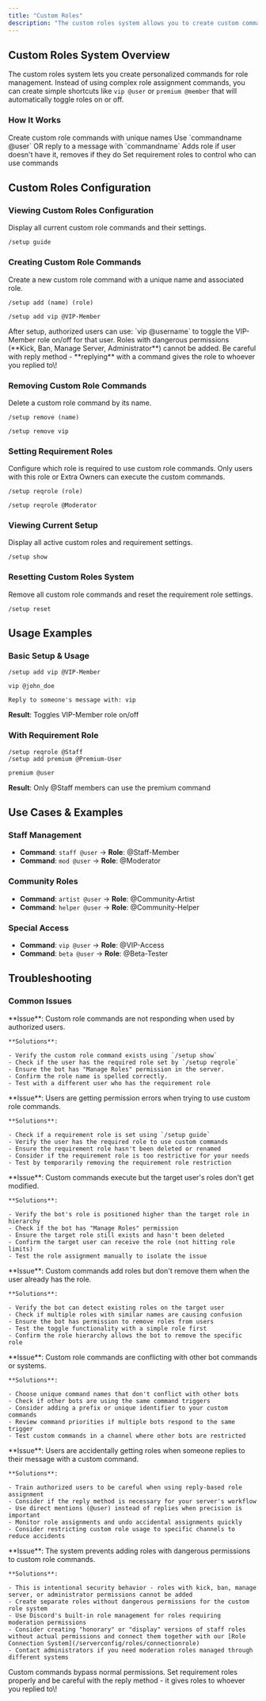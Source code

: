 ```yaml
---
title: "Custom Roles"
description: "The custom roles system allows you to create custom commands for role assignment. Set up shortcut commands that authorized users can use to toggle roles on/off for members, creating an efficient role management system with custom names and requirements."
---
```


## Custom Roles System Overview

The custom roles system lets you create personalized commands for role management. Instead of using complex role assignment commands, you can create simple shortcuts like `vip @user` or `premium @member` that will automatically toggle roles on or off.

### How It Works

<Steps>
  <Step title="Setup">
    Create custom role commands with unique names
  </Step>
  <Step title="Usage">
    Use `commandname @user` OR reply to a message with `commandname`
  </Step>
  <Step title="Toggle">
    Adds role if user doesn't have it, removes if they do
  </Step>
  <Step title="Requirements">
    Set requirement roles to control who can use commands
  </Step>
</Steps>

## Custom Roles Configuration

### Viewing Custom Roles Configuration

Display all current custom role commands and their settings.

```Unspecified Example
/setup guide
```

### Creating Custom Role Commands

Create a new custom role command with a unique name and associated role.

<CodeGroup>

```Unspecified Example
/setup add (name) (role)
```


```Unspecified Syntax
/setup add vip @VIP-Member
```

</CodeGroup>

<Note>
  After setup, authorized users can use: `vip @username` to toggle the VIP-Member role on/off for that user.
</Note>

<Warning>
  Roles with dangerous permissions (**Kick, Ban, Manage Server, Administrator**) cannot be added. Be careful with reply method - **replying** with a command gives the role to whoever you replied to\!
</Warning>

### Removing Custom Role Commands

Delete a custom role command by its name.

<CodeGroup>

```Unspecified Example
/setup remove (name)
```


```Unspecified Syntax
/setup remove vip
```

</CodeGroup>

### Setting Requirement Roles

Configure which role is required to use custom role commands. Only users with this role or Extra Owners can execute the custom commands.

<CodeGroup>

```Unspecified Example
/setup reqrole (role)
```


```Unspecified Syntax
/setup reqrole @Moderator
```

</CodeGroup>

### Viewing Current Setup

Display all active custom roles and requirement settings.

```Unspecified Example
/setup show
```

### Resetting Custom Roles System

Remove all custom role commands and reset the requirement role settings.

```Unspecified Example
/setup reset
```

## Usage Examples

### Basic Setup & Usage

<CodeGroup>

```Unspecified Setup
/setup add vip @VIP-Member
```


```Unspecified Usage
vip @john_doe
```


```Unspecified Reply Method
Reply to someone's message with: vip
```

</CodeGroup>

**Result**: Toggles VIP-Member role on/off

### With Requirement Role

<CodeGroup>

```Unspecified Setup
/setup reqrole @Staff
/setup add premium @Premium-User
```


```Unspecified Usage
premium @user
```

</CodeGroup>

**Result**: Only @Staff members can use the premium command

## Use Cases & Examples

### Staff Management

- **Command**: `staff @user` → **Role**: @Staff-Member
- **Command**: `mod @user` → **Role**: @Moderator

### Community Roles

- **Command**: `artist @user` → **Role**: @Community-Artist
- **Command**: `helper @user` → **Role**: @Community-Helper

### Special Access

- **Command**: `vip @user` → **Role**: @VIP-Access
- **Command**: `beta @user` → **Role**: @Beta-Tester

## Troubleshooting

### Common Issues

<AccordionGroup>
  <Accordion title="Custom commands not working - Commands not responding">
    **Issue**: Custom role commands are not responding when used by authorized users.

    **Solutions**:

    - Verify the custom role command exists using `/setup show`
    - Check if the user has the required role set by `/setup reqrole`
    - Ensure the bot has "Manage Roles" permission in the server.
    - Confirm the role name is spelled correctly.
    - Test with a different user who has the requirement role
  </Accordion>
  <Accordion title="Permission denied - Users can't use custom commands">
    **Issue**: Users are getting permission errors when trying to use custom role commands.

    **Solutions**:

    - Check if a requirement role is set using `/setup guide`
    - Verify the user has the required role to use custom commands
    - Ensure the requirement role hasn't been deleted or renamed
    - Consider if the requirement role is too restrictive for your needs
    - Test by temporarily removing the requirement role restriction
  </Accordion>
  <Accordion title="Role assignment failing - Custom commands run but roles don't change">
    **Issue**: Custom commands execute but the target user's roles don't get modified.

    **Solutions**:

    - Verify the bot's role is positioned higher than the target role in hierarchy
    - Check if the bot has "Manage Roles" permission
    - Ensure the target role still exists and hasn't been deleted
    - Confirm the target user can receive the role (not hitting role limits)
    - Test the role assignment manually to isolate the issue
  </Accordion>
  <Accordion title="Toggle not working - Roles only being added, not removed">
    **Issue**: Custom commands add roles but don't remove them when the user already has the role.

    **Solutions**:

    - Verify the bot can detect existing roles on the target user
    - Check if multiple roles with similar names are causing confusion
    - Ensure the bot has permission to remove roles from users
    - Test the toggle functionality with a simple role first
    - Confirm the role hierarchy allows the bot to remove the specific role
  </Accordion>
  <Accordion title="Command conflicts - Custom commands interfering with other bots">
    **Issue**: Custom role commands are conflicting with other bot commands or systems.

    **Solutions**:

    - Choose unique command names that don't conflict with other bots
    - Check if other bots are using the same command triggers
    - Consider adding a prefix or unique identifier to your custom commands
    - Review command priorities if multiple bots respond to the same trigger
    - Test custom commands in a channel where other bots are restricted
  </Accordion>
  <Accordion title="Accidental role assignments - Wrong users getting roles through replies">
    **Issue**: Users are accidentally getting roles when someone replies to their message with a custom command.

    **Solutions**:

    - Train authorized users to be careful when using reply-based role assignment
    - Consider if the reply method is necessary for your server's workflow
    - Use direct mentions (@user) instead of replies when precision is important
    - Monitor role assignments and undo accidental assignments quickly
    - Consider restricting custom role usage to specific channels to reduce accidents
  </Accordion>
  <Accordion title="Dangerous roles blocked - Can't add moderation roles to custom commands">
    **Issue**: The system prevents adding roles with dangerous permissions to custom role commands.

    **Solutions**:

    - This is intentional security behavior - roles with kick, ban, manage server, or administrator permissions cannot be added
    - Create separate roles without dangerous permissions for the custom role system
    - Use Discord's built-in role management for roles requiring moderation permissions
    - Consider creating "honorary" or "display" versions of staff roles without actual permissions and connect them together with our [Role Connection System](/serverconfig/roles/connectionrole)
    - Contact administrators if you need moderation roles managed through different systems
  </Accordion>
</AccordionGroup>

<Warning>
  Custom commands bypass normal permissions. Set requirement roles properly and be careful with the reply method - it gives roles to whoever you replied to\!
</Warning>